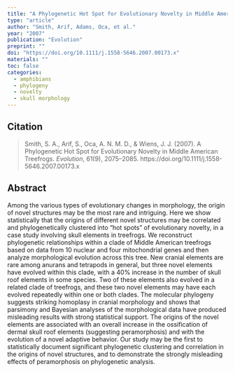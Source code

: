 ```yaml
---
title: "A Phylogenetic Hot Spot for Evolutionary Novelty in Middle American Treefrogs"
type: "article"
author: "Smith, Arif, Adams, Oca, et al."
year: "2007"
publication: "Evolution"
preprint: ""
doi: "https://doi.org/10.1111/j.1558-5646.2007.00173.x"
materials: ""
toc: false
categories:
  - amphibians
  - phylogeny
  - novelty
  - skull morphology
---
```


## Citation

> Smith, S. A., Arif, S., Oca, A. N. M. D., & Wiens, J. J. (2007). A Phylogenetic Hot Spot for Evolutionary Novelty in Middle American Treefrogs. *Evolution*, 61(9), 2075–2085. https://doi.org/10.1111/j.1558-5646.2007.00173.x


## Abstract

Among the various types of evolutionary changes in morphology, the origin of novel structures may be the most rare and intriguing. Here we show statistically that the origins of different novel structures may be correlated and phylogenetically clustered into “hot spots” of evolutionary novelty, in a case study involving skull elements in treefrogs. We reconstruct phylogenetic relationships within a clade of Middle American treefrogs based on data from 10 nuclear and four mitochondrial genes and then analyze morphological evolution across this tree. New cranial elements are rare among anurans and tetrapods in general, but three novel elements have evolved within this clade, with a 40% increase in the number of skull roof elements in some species. Two of these elements also evolved in a related clade of treefrogs, and these two novel elements may have each evolved repeatedly within one or both clades. The molecular phylogeny suggests striking homoplasy in cranial morphology and shows that parsimony and Bayesian analyses of the morphological data have produced misleading results with strong statistical support. The origins of the novel elements are associated with an overall increase in the ossification of dermal skull roof elements (suggesting peramorphosis) and with the evolution of a novel adaptive behavior. Our study may be the first to statistically document significant phylogenetic clustering and correlation in the origins of novel structures, and to demonstrate the strongly misleading effects of peramorphosis on phylogenetic analysis.

